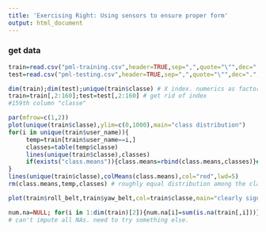 ```yaml
---
title: 'Exercising Right: Using sensors to ensure proper form'
output: html_document
---
```


### get data
```r

train=read.csv("pml-training.csv",header=TRUE,sep=",",quote="\"",dec=".",fill=TRUE,comment.char="")
test=read.csv("pml-testing.csv",header=TRUE,sep=",",quote="\"",dec=".",fill=TRUE,comment.char="")

dim(train);dim(test);unique(train$classe) # X index. numerics as factors. many NA's. some div/0's. 
train=train[,2:160];test=test[,2:160] # get rid of index
#159th column "classe"

par(mfrow=c(1,2))
plot(unique(train$classe),ylim=c(0,1000),main="class distribution")
for(i in unique(train$user_name)){
     temp=train[train$user_name==i,]
     classes=table(temp$classe)
     lines(unique(train$classe),classes)
     if(exists("class.means")){class.means=rbind(class.means,classes)}else{class.means=classes}
}
lines(unique(train$classe),colMeans(class.means),col="red",lwd=5)
rm(class.means,temp,classes) # roughly equal distribution among the classes by individual

plot(train$roll_belt,train$yaw_belt,col=train$classe,main="clearly signal here") # hello

num.na=NULL; for(i in 1:dim(train)[2]){num.na[i]=sum(is.na(train[,i]))};num.na
# can't impute all NAs. need to try something else.
```